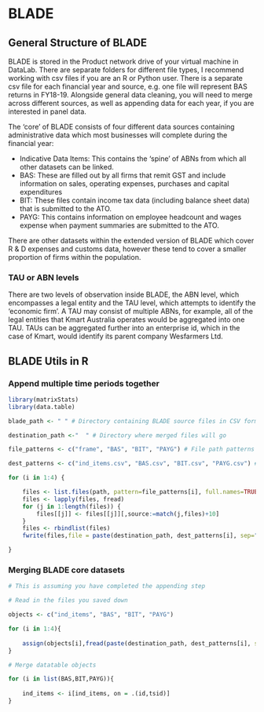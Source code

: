 # BLADE {#BLADE}


## General Structure of BLADE

BLADE is stored in the Product network drive of your virtual machine in DataLab. There are separate folders  for different file types, I recommend working with csv files if you are an R or Python user. There is a separate csv file for each financial year and source, e.g. one file will represent BAS returns in FY18-19. Alongside general data cleaning, you will need to merge across different sources, as well as appending data for each year, if you are interested in panel data. 

The 'core' of BLADE consists of four different data sources containing administrative data which most businesses will complete during the financial year:

- Indicative Data Items: This contains the 'spine' of ABNs from which all other datasets can be linked.
- BAS: These are filled out by all firms that remit GST and include information on sales, operating expenses, purchases and capital expenditures
- BIT: These files contain income tax data (including balance sheet data) that is submitted to the ATO.
- PAYG: This contains information on employee headcount and wages expense when payment summaries are submitted to the ATO. 

There are other datasets within the extended version of BLADE which cover R & D expenses and customs data, however these tend to cover a smaller proportion of firms within the population. 


### TAU or ABN levels

There are two levels of observation inside BLADE, the ABN level, which encompasses a legal entity and the TAU level, which attempts to identify the 'economic firm'. A TAU may consist of multiple ABNs, for example, all of the legal entities that Kmart Australia operates would be aggregated into one TAU. TAUs can be aggregated further into an enterprise id, which in the case of Kmart, would identify its parent company Wesfarmers Ltd. 


## BLADE Utils in R


### Append multiple time periods together

``` r

library(matrixStats)
library(data.table)

blade_path <- " " # Directory containing BLADE source files in CSV format

destination_path <-"  " # Directory where merged files will go

file_patterns <- c("frame", "BAS", "BIT", "PAYG") # File path patterns

dest_patterns <- c("ind_items.csv", "BAS.csv", "BIT.csv", "PAYG.csv") # Destination files

for (i in 1:4) {

    files <- list.files(path, pattern=file_patterns[i], full.names=TRUE)
    files <- lapply(files, fread)
    for (j in 1:length(files)) {
        files[[j]] <- files[[j]][,source:=match(j,files)+10]
    }
    files <- rbindlist(files)
    fwrite(files,file = paste(destination_path, dest_patterns[i], sep="/"))

}


```


### Merging BLADE core datasets

```r

# This is assuming you have completed the appending step

# Read in the files you saved down

objects <- c("ind_items", "BAS", "BIT", "PAYG")

for (i in 1:4){
  
    assign(objects[i],fread(paste(destination_path, dest_patterns[i], sep="/")))
}

# Merge datatable objects

for (i in list(BAS,BIT,PAYG)){
    
    ind_items <- i[ind_items, on = .(id,tsid)]
}


```